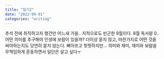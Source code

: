 ```yaml
---
title: "일기2"
date: "2022-09-01"
categories: "writing"
---
```


추석 전에 취직하고자 했건만 어느새 가을.. 지적으로도 빈곤한 9월이다. 8월 독서량 0.. 어떤 의미를 추구해야 인생에 보람이 있을까? 더이상 묻지 않고, 마찬가지로 어떤 것을 써야하는지도 당연히 묻지 않는다. 뼈아프고 헛헛하지만... 의미와 재미, 재미와 보람을 무책임하게 혼동하면서 일단은 살고 싶다ㅜ